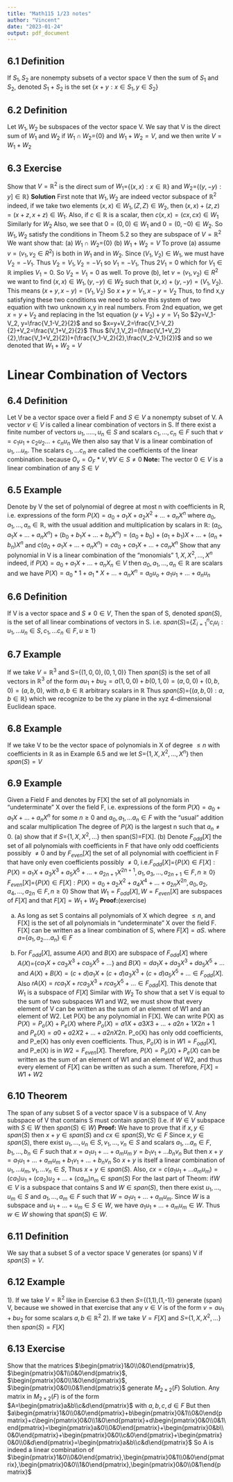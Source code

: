 ```yaml
---
title: "Math115 1/23 notes"
author: "Vincent"
date: "2023-01-24"
output: pdf_document
---
```


## 6.1 Definition

If $S_1,S_2$ are nonempty subsets of a vector space V then the sum of $S_1$ and $S_2$, denoted $S_1+S_2$ is the set {$x+y: x\in S_1, y\in S_2$}\newline\newline

## 6.2 Definition

Let $W_1, W_2$ be subspaces of the vector space V. We say that V is the direct sum of $W_1$ and $W_2$ if $W_1\cap W_2=${0} and $W_1+W_2 =V,$ and we then write $V=W_1+W_2$\newline\newline

## 6.3 Exercise

Show that $V=\mathbb{R}^2$ is the direct sum of $W_1=${$(x,x):x\in \mathbb{R}$} and $W_2=${$(y,-y):y]\in \mathbb{R}$}\newline
**Solution**\newline
First note that $W_1,W_2$ are indeed vector subspace of $\mathbb{R}^2$ indeed, if we take two elements $(x,x)\in W_1,(Z,Z)\in W_2$, then $(x,x)+(z,z)=(x+z,x+z)\in W_1$. Also, if $c\in \mathbb{R}$ is a scalar, then $c(x,x)=(cx,cx)\in W_1$\newline
Similarly for $W_2$\newline
Also, we see that $0=(0,0)\in W_1$ and $0=(0,-0)\in W_2$. So $W_1,W_2$ satisfy the conditions in Theom 5.2 so they are subspace of $V= \mathbb{R}^2$\newline
We want show that:\newline
(a) $W_1\cap W_2=${0}\newline
(b) $W_1+W_2=V$\newline
To prove (a) assume $v=(v_1,v_2\in R^2)$ is both in $W_1$ and in $W_2$. Since $(V_1,V_2)\in W_1$, we must have $V_2=-V_1$. Thus $V_2=V_1, V_2=-V_1$ so $V_1=-V_1$, Thus $2V_1=0$ which for $V_1\in \mathbb{R}$ implies $V_1=0$. So $V_2=V_1=0$ as well.\newline
To prove (b), let $v=(v_1,v_2)\in R^2$ we want to find $(x,x)\in W_1,(y,-y)\in W_2$ such that $(x,x)+(y,-y)=(V_1,V_2)$. This means $(x+y,x-y)=(V_1,V_2)$\newline\newline
So $x+y=V_1,x-y=V_2$\newline
Thus, to find x,y satisfying these two conditions we need to solve this system of two equation with two unknown x,y in real numbers.\newline 
From 2nd equation, we get $x=y+V_2$ and replacing in the 1st equation\newline
$(y+V_2)+y=V_1$\newline
So $2y=V_1-V_2, y=\frac{V_1-V_2}{2}$\newline
and so $x=y+V_2=\frac{V_1-V_2}{2}+V_2=\frac{V_1+V_2}{2}$\newline
Thus $(V_1,V_2)=(\frac{V_1+V_2}{2},\frac{V_1+V_2}{2})+(\frac{V_1-V_2}{2},\frac{V_2-V_1}{2})$ and so we denoted that $W_1+W_2=V$\newline\newline

# Linear Combination of Vectors\newline

## 6.4 Definition\newline
Let V be a vector space over a field F and $S\in V$ a nonempty subset of V. A vector $v\in V$ is called a linear combination of vectors in S. If there exist a finite number of vectors $u_1,.....,u_n\in S$ and scalars $c_1,...,c_n\in F$ such that $v=c_1u_1+c_2u_2...+c_nu_n$\newline\newline
We then also say that V is a linear combination of $u_1,...u_n$. The scalars $c_1,...c_n$ are called the coefficients of the linear combination. because $O_v=O_F*V, \forall V\in S\ne0$\newline
**Note:** The vector $0\in V$ is a linear combination of any $S\in V$\newline

## 6.5 Example\newline
Denote by V the set of polynomial of degree at most n with coefficients in R, i.e. expressions of the form\newline
$P(X)=a_0+a_1X+a_2X^2+...+a_nX^n$\newline
where $a_0,a_1,...,a_n\in \mathbb{R}$, with the usual addition and multiplication by scalars in $\mathbb{R}$:\newline
$(a_0,a_1X+...+a_nX^n)+(b_0+b_1X+...+b_nX^n)=(a_0+b_0)+(a_1+b_1)X+...+(a_n+b_n)X^n$ and $c(a_0+a_1X+...+a_nX^n)=ca_0+ca_1X+...+ca_nX^n$\newline
Show that any polynomial in V is a linear combination of the "monomials" $1,X,X^2,...,X^n$ indeed, if $P(X)=a_0+a_1X+...+a_nX_n\in V$ then $a_0,a_1,...,a_n\in \mathbb{R}$ are scalars and we have $P(X)=a_0*1+a_1*X+...+a_nX^n=a_0u_o+a_1u_1+...+a_nu_n$\newline\newline

## 6.6 Definition\newline

If V is a vector space and $S\ne 0\in V$, Then the span of S, denoted $span(S)$, is the set of all linear combinations of vectors in S.\newline
i.e. $span(S)=${$\Sigma^n_{i=1} c_iu_i: u_1,...u_n\in S, c_1,...c_n\in F, u\ge 1$}\newline

## 6.7 Example\newline

If we take $V = \mathbb{R}^3$ and S={$(1,0,0),(0,1,0)$} Then $span(S)$ is the set of all vectors in $\mathbb{R}^3$ of the form $au_1+bu_2=a(1,0,0)+b(0,1,0)=(a,0,0)+(0,b,0)=(a,b,0),$ with $a,b\in \mathbb{R}$ arbitrary scalars in $\mathbb{R}$\newline
Thus $span(S)=${$(a,b,0):a,b\in \mathbb{R}$} which we recognize to be the xy plane in the xyz 4-dimensional Euclidean space.\newline\newline

## 6.8 Example\newline

If we take V to be the vector space of polynomials in X of degree $\le n$ with coefficients in $\mathbb{R}$ as in Example 6.5 and we let $S=${$1,X,X^2,...,X^n$} then $span(S)=V$\newline\newline

## 6.9 Example\newline

Given a Field F and denotes by F[X] the set of all polynomials in "undeterminate" X over the field F, i.e. expressions of the form $P(X)=a_0+a_1X+...+a_nX^n$ for some $n\ge 0$ and $a_0,a_1,...a_n\in F$ with the "usual" addition and scalar multiplication\newline
The degree of $P(X)$ is the largest n such that $a_n\ne 0$.\newline
(a) show that if $S=${$1,X,X^2,...$} then span(S)=F[X].\newline
(b) Denote $F_{odd}[X]$ the set of all polynomials with coefficients in F that have only odd coefficients possibly $\ne 0$ and by $F_{even}[X]$ the set of all polynomial with coefficient in F that have only even coefficients possibly $\ne 0$, i.e.$F_{odd}[X]=${$P(X)\in F[X]:P(X)=a_1X+a_3X^3+a_5X^5+...+a_{2n+1}X^{2n+1}, a_1,a_3,...,a_{2n+1}\in F, n\ge 0$}\newline\newline
$F_{even}[X]=${$P(X)\in F[X]:P(X)=a_0+a_2X^2+a_4X^4+...+a_{2n}X^{2n}, a_0,a_2,a_4,...,a_{2n}\in F, n\ge 0$}\newline
Show that $W_1=F_{odd}[X],W=F_{even}[X]$ are subspaces of $F[X]$ and that $F[X]=W_1+W_2$\newline
**Proof:**(exercise)\newline\newline

(a) As long as set S contains all polynomials of X which degree $\le n$, and F[X] is the set of all polynomials in "undeterminate" X over the field F. F[X] can be written as a linear combination of S, where $F[X]=aS$. where $a=${$a_1,a_2....a_n$}$\in F$\newline

(b) For $F_{odd}[X]$, assume $A(X)$ and $B(X)$ are subspace of $F_{odd}[X]$ where $A(X)=${$ca_1X+ca_3X^3+ca_5X^5+...$} and $B(X)=da_1X+da_3X^3+da_5X^5+...$ and $A(X)+B(X)=(c+d)a_1X+(c+d)a_3X^3+(c+d)a_5X^5+...\in F_{odd}[X]$. Also $rA(X) = rca_1X+rca_3X^3+rca_5X^5+...\in F_{odd}[X]$. This denote that $W_1$ is a subspace of $F[X]$\newline
Similar with $W_2$\newline
To show that a set V is equal to the sum of two subspaces W1 and W2, we must show that every element of V can be written as the sum of an element of W1 and an element of W2. Let P(X) be any polynomial in F[X]. We can write P(X) as $P(X) = P_o(X) + P_e(X)$ where $P_o(X) = a1X + a3X3 + ... + a2n+1X2n+1$ and $P_e(X) = a0 + a2X2 + ... + a2nX2n$. P_o(X) has only odd coefficients, and P_e(X) has only even coefficients. Thus, $P_o(X)$ is in $W1 = F_{odd}[X]$, and P_e(X) is in $W2 = F_{even}[X]$. Therefore, $P(X) = P_o(X) + P_e(X)$ can be written as the sum of an element of W1 and an element of W2, and thus every element of $F[X]$ can be written as such a sum. Therefore, $F[X] = W1 + W2$\newline\newline

## 6.10 Theorem\newline

The span of any subset S of a vector space V is a subspace of V. Any subspace of V that contains S must contain $span(S)$\newline
(I.e. if $W\in V$ subspace with $S\in W$ then $span(S)\in W$)\newline
**Proof:**\newline
We have to prove that if $x,y\in span(S)$ then $x+y\in span(S)$ and $cx\in span(S), \forall c\in F$\newline
Since $x,y\in span(S)$, there exist $u_1,...,u_n\in S, v_1,...,v_n\in S$ and scalars $a_1,...a_n\in F, b_1,...,b_n\in F$ such that\newline
$x=a_1u_1+...+a_mu_m$\newline
$y=b_1v_1+...b_nv_n$\newline
But then $x+y=a_1u_1+...+a_mu_m+b_1v_1+...+b_nv_n$\newline
So $x+y$ is itself a linear combination of $u_1,...u_m,v_1,...v_n\in S$, Thus $x+y\in span(S)$.\newline 
Also, $cx=c(a_1u_1+...a_mu_m)=(ca_1)u_1+(ca_2)u_2+...+(ca_m)n_m\in span(S)$\newline\newline
For the last part of Theom: if$W\in V$ is a subspace that contains S and $W\in span(S)$, then there exist $u_1,...,u_m\in S$ and $a_1,...,a_m\in F$ such that $W=a_1u_1+...+a_mu_m$. Since $W$ is a subspace and $u_1+...+u_m\in S\in W$, we have $a_1u_1+...+a_mu_m\in W$. Thus $w\in W$ showing that $span(S)\in W$.

## 6.11 Definition\newline

We say that a subset S of a vector space V generates (or spans) V if $span(S)=V$.\newline\newline

## 6.12 Example\newline

1). If we take $V=\mathbb{R}^2$ like in Exercise 6.3 then $S=${(1,1),(1,-1)} generate (span) V, because we showed in that exercise that any $v\in V$ is of the form $v=au_1+bu_2$ for some scalars $a,b\in \mathbb{R}^2$
2). If we take $V=F[X]$ and $S=${$1,X,X^2,...$} then $span(S)=F[X]$\newline\newline

## 6.13 Exercise\newline

Show that the matrices $\begin{pmatrix}1&0\\0&0\end{pmatrix}$, $\begin{pmatrix}0&1\\0&0\end{pmatrix}$, $\begin{pmatrix}0&0\\1&0\end{pmatrix}$,
$\begin{pmatrix}0&0\\0&1\end{pmatrix}$\newline
generate $M_{2\times2}(F)$\newline
Solution. Any matrix in $M_{2\times2}(F)$ is of the form $A=\begin{pmatrix}a&b\\c&d\end{pmatrix}$ with $a,b,c,d\in F$ But then $a\begin{pmatrix}1&0\\0&0\end{pmatrix}+b\begin{pmatrix}0&1\\0&0\end{pmatrix}+c\begin{pmatrix}0&0\\1&0\end{pmatrix}+d\begin{pmatrix}0&0\\0&1\end{pmatrix}=\begin{pmatrix}a&0\\0&0\end{pmatrix}+\begin{pmatrix}0&b\\0&0\end{pmatrix}+\begin{pmatrix}0&0\\c&0\end{pmatrix}+\begin{pmatrix}0&0\\0&d\end{pmatrix}=\begin{pmatrix}a&b\\c&d\end{pmatrix}$ So\newline
A is indeed a linear combination of $\begin{pmatrix}1&0\\0&0\end{pmatrix},\begin{pmatrix}0&1\\0&0\end{pmatrix},\begin{pmatrix}0&0\\1&0\end{pmatrix},\begin{pmatrix}0&0\\0&1\end{pmatrix}$







